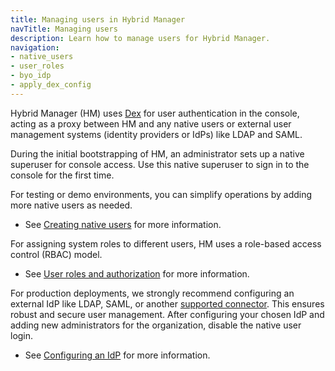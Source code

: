```yaml
---
title: Managing users in Hybrid Manager
navTitle: Managing users
description: Learn how to manage users for Hybrid Manager.
navigation: 
- native_users
- user_roles
- byo_idp
- apply_dex_config
---
```


Hybrid Manager (HM) uses [Dex](https://dexidp.io/docs/) for user authentication in the console, acting as a proxy between HM and any native users or external user management systems (identity providers or IdPs) like LDAP and SAML. 

During the initial bootstrapping of HM, an administrator sets up a native superuser for console access. Use this native superuser to sign in to the console for the first time.

For testing or demo environments, you can simplify operations by adding more native users as needed. 

- See [Creating native users](native_users/create_native_user) for more information.

For assigning system roles to different users, HM uses a role-based access control (RBAC) model.

- See [User roles and authorization](user_roles_authz) for more information.

For production deployments, we strongly recommend configuring an external IdP like LDAP, SAML, or another [supported connector](https://dexidp.io/docs/connectors/). This ensures robust and secure user management. After configuring your chosen IdP and adding new administrators for the organization, disable the native user login.

- See [Configuring an IdP](byo_idp) for more information.